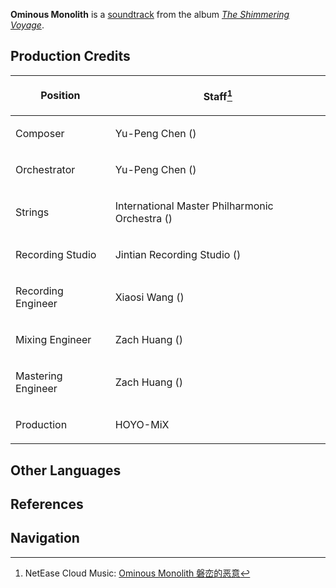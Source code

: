 {{Soundtrack Infobox
|title          =
|image          = The Shimmering Voyage.jpg
|album          = The Shimmering Voyage
|disc           = 4
|number         = 62
|featured       =
|featured2      =
|featured3      =
|featured_disc  =
|featured_disc2 =
|featured_disc3 =
|youtube_id     = OXeli1edmDA
|youtube_time   = 1275
|spotify_id     = 5zmh9VqHn9lGbPxnjASlKl
|played_in      = Story Quest
|during         = Animated cutscene in ''[[Amidst Chaos, the Rock Is Unmoved]]''
|domain         =
|previous       = Reconnaissance Captain
|next           = Through the Eyes of a Dragon
}}
'''Ominous Monolith''' is a [[soundtrack]] from the album ''[[The Shimmering Voyage]]''.

==Production Credits==
{| class="wikitable" style="text-align:left; height:0.5em"
! Position
! Staff<ref>NetEase Cloud Music: [https://music.163.com/#/song?id=1861578821 Ominous Monolith 磐峦的恶意]</ref>
|-
! Composer
| Yu-Peng Chen ({{zh|陈致逸}})
|-
! Orchestrator
| Yu-Peng Chen ({{zh|陈致逸}})
|-
! Strings
| International Master Philharmonic Orchestra ({{zh|国际首席爱乐乐团}})
|-
! Recording Studio
| Jintian Recording Studio ({{zh|金田录音棚}})
|-
! Recording Engineer
| Xiaosi Wang ({{zh|王小四}})
|-
! Mixing Engineer
| Zach Huang ({{zh|黄巍}})
|-
! Mastering Engineer
| Zach Huang ({{zh|黄巍}})
|-
! Production
| HOYO-MiX
|}

==Other Languages==
{{Other Languages
|en      = Ominous Monolith
|zhs     = 磐峦的恶意
|zhs_rm  = Pánluán de Èyì
|zht     = 磐巒的惡意
|zht_rm  = Pánluán de Èyì
|zh_tl   = 
|ja      = 山岩の悪意
|ja_rm   = Yamaiwa no Aku'i{{Assumed}}
|ja_tl   = 
|tr      = 
|it      = 
}}

==References==
{{Reflist}}

==Navigation==
{{Soundtrack Navbox|The Shimmering Voyage}}